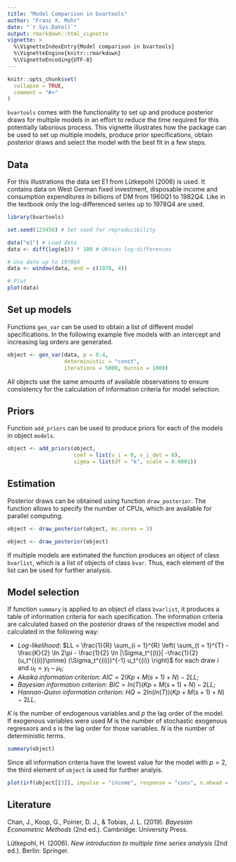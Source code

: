 ```yaml
---
title: "Model Comparison in bvartools"
author: "Franz X. Mohr"
date: "`r Sys.Date()`"
output: rmarkdown::html_vignette
vignette: >
  %\VignetteIndexEntry{Model comparison in bvartools}
  %\VignetteEngine{knitr::rmarkdown}
  %\VignetteEncoding{UTF-8}
---
```


```r
knitr::opts_chunk$set(
  collapse = TRUE,
  comment = "#>"
)
```

`bvartools` comes with the functionality to set up and produce posterior draws for multiple models in an effort to reduce the time required for this potentially laborious process. This vignette illustrates how the package can be used to set up multiple models, produce prior specifications, obtain posterior draws and select the model with the best fit in a few steps.

## Data

For this illustrations the data set E1 from Lütkepohl (2006) is used. It contains data on West German fixed investment, disposable income and consumption expenditures in billions of DM from 1960Q1 to 1982Q4. Like in the textbook only the log-differenced series up to 1978Q4 are used.


```r
library(bvartools)

set.seed(123456) # Set seed for reproducibility

data("e1") # Load data
data <- diff(log(e1)) * 100 # Obtain log-differences

# Use date up to 1978Q4
data <- window(data, end = c(1978, 4))

# Plot
plot(data)
```

## Set up models

Functions `gen_var` can be used to obtain a list of different model specifications. In the following example five models with an intercept and increasing lag orders are generated.

```r
object <- gen_var(data, p = 0:4,
                  deterministic = "const",
                  iterations = 5000, burnin = 1000)
```

All objects use the same amounts of available observations to ensure consistency for the calculation of information criteria for model selection.

## Priors

Function `add_priors` can be used to produce priors for each of the models in object `models`.

```r
object <- add_priors(object,
                     coef = list(v_i = 0, v_i_det = 0),
                     sigma = list(df = "k", scale = 0.0001))
```

## Estimation

Posterior draws can be obtained using function `draw_posterior`. The function allows to specify the number of CPUs, which are available for parallel computing.

```r
object <- draw_posterior(object, mc.cores = 3)
```
```r
object <- draw_posterior(object)
```

If multiple models are estimated the function produces an object of class `bvarlist`, which is a list of objects of class `bvar`. Thus, each element of the list can be used for further analysis.

## Model selection

If function `summary` is applied to an object of class `bvarlist`, it produces a table of information criteria for each specification. The information criteria are calculated based on the posterior draws of the respective model and calculated in the following way:

* *Log-likelihood*: $LL = \frac{1}{R} \sum_{i = 1}^{R} \left( \sum_{t = 1}^{T} -\frac{K}{2} \ln 2\pi - \frac{1}{2} \ln |\Sigma_t^{(i)}| -\frac{1}{2} (u_t^{{(i)}\prime} (\Sigma_t^{(i)})^{-1} u_t^{(i)} \right)$ for each draw $i$ and $u_t = y_t - \mu_t$;
* *Akaika information criterion*: $AIC = 2 (Kp + M (s + 1) + N) - 2 LL$;
* *Bayesian information criterion*: $BIC =  ln(T) (Kp + M (s + 1) + N) - 2 LL$;
* *Hannan-Quinn information criterion*: $HQ = 2 ln(ln(T)) (Kp + M (s + 1) + N) - 2 LL$.

$K$ is the number of endogenous variables and $p$ the lag order of the model. If exogenous variables were used $M$ is the number of stochastic exogenous regressors and $s$ is the lag order for those variables. $N$ is the number of deterministic terms.

```r
summary(object)
```

Since all information criteria have the lowest value for the model with $p = 2$, the third element of `object` is used for further analyis.

```r
plot(irf(object[[3]], impulse = "income", response = "cons", n.ahead = 10))
```

## Literature

Chan, J., Koop, G., Poirier, D. J., & Tobias, J. L. (2019). *Bayesian Econometric Methods* (2nd ed.). Cambridge: University Press.

Lütkepohl, H. (2006). *New introduction to multiple time series analysis* (2nd ed.). Berlin: Springer.
